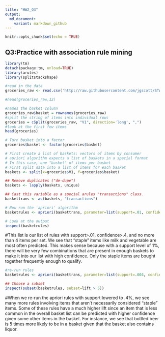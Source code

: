 ```yaml
---
title: "HW2_Q3"
output: 
  md_document:
    variant: markdown_github
---
```


```r
knitr::opts_chunk$set(echo = TRUE)
```

## Q3:Practice with association rule mining

```r
library(tm) 
detach(package:tm, unload=TRUE)
library(arules)  
library(splitstackshape)
```

```r
#read in the data
groceries_raw <- read.csv('http://raw.githubusercontent.com/jgscott/STA380/master/data/groceries.txt', sep='\n', header=FALSE)

#head(groceries_raw,12)

#names the basket column
groceries_raw$basket = rownames(groceries_raw)
#split the string of items into individual rows
groceries = cSplit(groceries_raw, "V1", direction='long', ",")
#look at the first few items
head(groceries)

# Turn basket into a factor
groceries$basket <- factor(groceries$basket)

# First create a list of baskets: vectors of items by consumer
# apriori algorithm expects a list of baskets in a special format
# In this case, one "basket" of items per basket
# First split data into a list of items for each basket
baskets <- split(x=groceries$V1, f=groceries$basket)

## Remove duplicates ("de-dupe")
baskets <- lapply(baskets, unique)

## Cast this variable as a special arules "transactions" class.
baskettrans <- as(baskets, "transactions")
```

```r
# Now run the 'apriori' algorithm
basketrules <- apriori(baskettrans, parameter=list(support=.01, confidence=.4, maxlen=4))

# Look at the output
inspect(basketrules)
```

#This list is our list of rules with support>.01, confidence>.4, and no more than 4 items per set. We see that "staple" items like milk and vegetable are most often predicted. This makes sense because with a support level of 1%, there will be very few combinations that are present in enough baskets to make it into our list with high confidence. Only the staple items are bought together frequently enough to qualify.

```r
#re-run rules
basketrules <- apriori(baskettrans, parameter=list(support=.004, confidence=.4, maxlen=4))

## Choose a subset
inspect(subset(basketrules, subset=lift > 5))
```
#When we re-run the apriori rules with support lowered to .4%, we see many more rules involving items that aren't necessarily considered "staple" items. Some of these rules have a much higher lift since an item that is less common in the overall basket list can be predicted with higher confidence given some other items in the basket. For instance, we see that bottled beer is 5 times more likely to be in a basket given that the basket also contains liquor.
